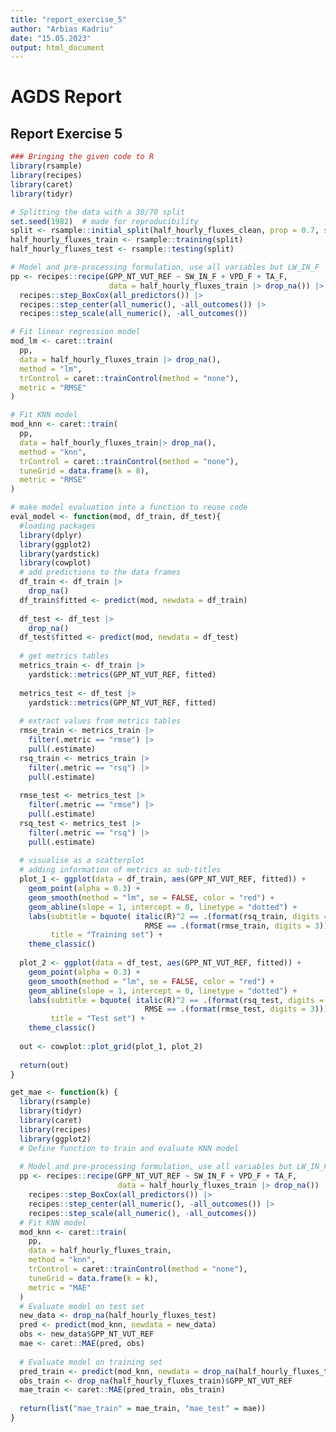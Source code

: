 ```yaml
---
title: "report_exercise_5"
author: "Arbias Kadriu"
date: "15.05.2023"
output: html_document
---
```

# AGDS Report

## Report Exercise 5

```r
### Bringing the given code to R
library(rsample)
library(recipes)
library(caret)
library(tidyr)
```

```r
# Splitting the data with a 30/70 split
set.seed(1982)  # made for reproducibility
split <- rsample::initial_split(half_hourly_fluxes_clean, prop = 0.7, strata = "VPD_F")
half_hourly_fluxes_train <- rsample::training(split)
half_hourly_fluxes_test <- rsample::testing(split)
```

```r
# Model and pre-processing formulation, use all variables but LW_IN_F
pp <- recipes::recipe(GPP_NT_VUT_REF ~ SW_IN_F + VPD_F + TA_F, 
                      data = half_hourly_fluxes_train |> drop_na()) |> 
  recipes::step_BoxCox(all_predictors()) |> 
  recipes::step_center(all_numeric(), -all_outcomes()) |>
  recipes::step_scale(all_numeric(), -all_outcomes())
```

```r
# Fit linear regression model
mod_lm <- caret::train(
  pp, 
  data = half_hourly_fluxes_train |> drop_na(),
  method = "lm",
  trControl = caret::trainControl(method = "none"),
  metric = "RMSE"
)
```

```r
# Fit KNN model
mod_knn <- caret::train(
  pp, 
  data = half_hourly_fluxes_train|> drop_na(), 
  method = "knn",
  trControl = caret::trainControl(method = "none"),
  tuneGrid = data.frame(k = 8),
  metric = "RMSE"
)
```


```r
# make model evaluation into a function to reuse code
eval_model <- function(mod, df_train, df_test){
  #loading packages
  library(dplyr)
  library(ggplot2)
  library(yardstick)
  library(cowplot)
  # add predictions to the data frames
  df_train <- df_train |> 
    drop_na()
  df_train$fitted <- predict(mod, newdata = df_train)
  
  df_test <- df_test |> 
    drop_na()
  df_test$fitted <- predict(mod, newdata = df_test)
  
  # get metrics tables
  metrics_train <- df_train |> 
    yardstick::metrics(GPP_NT_VUT_REF, fitted)
  
  metrics_test <- df_test |> 
    yardstick::metrics(GPP_NT_VUT_REF, fitted)
  
  # extract values from metrics tables
  rmse_train <- metrics_train |> 
    filter(.metric == "rmse") |> 
    pull(.estimate)
  rsq_train <- metrics_train |> 
    filter(.metric == "rsq") |> 
    pull(.estimate)
  
  rmse_test <- metrics_test |> 
    filter(.metric == "rmse") |> 
    pull(.estimate)
  rsq_test <- metrics_test |> 
    filter(.metric == "rsq") |> 
    pull(.estimate)
  
  # visualise as a scatterplot
  # adding information of metrics as sub-titles
  plot_1 <- ggplot(data = df_train, aes(GPP_NT_VUT_REF, fitted)) +
    geom_point(alpha = 0.3) +
    geom_smooth(method = "lm", se = FALSE, color = "red") +
    geom_abline(slope = 1, intercept = 0, linetype = "dotted") +
    labs(subtitle = bquote( italic(R)^2 == .(format(rsq_train, digits = 2)) ~~
                              RMSE == .(format(rmse_train, digits = 3))),
         title = "Training set") +
    theme_classic()
  
  plot_2 <- ggplot(data = df_test, aes(GPP_NT_VUT_REF, fitted)) +
    geom_point(alpha = 0.3) +
    geom_smooth(method = "lm", se = FALSE, color = "red") +
    geom_abline(slope = 1, intercept = 0, linetype = "dotted") +
    labs(subtitle = bquote( italic(R)^2 == .(format(rsq_test, digits = 2)) ~~
                              RMSE == .(format(rmse_test, digits = 3))),
         title = "Test set") +
    theme_classic()
  
  out <- cowplot::plot_grid(plot_1, plot_2)
  
  return(out)
}
```


```r
get_mae <- function(k) {
  library(rsample)
  library(tidyr)
  library(caret)
  library(recipes)
  library(ggplot2)
  # Define function to train and evaluate KNN model
  
  # Model and pre-processing formulation, use all variables but LW_IN_F
  pp <- recipes::recipe(GPP_NT_VUT_REF ~ SW_IN_F + VPD_F + TA_F, 
                        data = half_hourly_fluxes_train |> drop_na()) |> 
    recipes::step_BoxCox(all_predictors()) |> 
    recipes::step_center(all_numeric(), -all_outcomes()) |>
    recipes::step_scale(all_numeric(), -all_outcomes())
  # Fit KNN model
  mod_knn <- caret::train(
    pp, 
    data = half_hourly_fluxes_train, 
    method = "knn",
    trControl = caret::trainControl(method = "none"),
    tuneGrid = data.frame(k = k),
    metric = "MAE"
  )
  # Evaluate model on test set
  new_data <- drop_na(half_hourly_fluxes_test)
  pred <- predict(mod_knn, newdata = new_data)
  obs <- new_data$GPP_NT_VUT_REF
  mae <- caret::MAE(pred, obs)
  
  # Evaluate model on training set
  pred_train <- predict(mod_knn, newdata = drop_na(half_hourly_fluxes_train))
  obs_train <- drop_na(half_hourly_fluxes_train)$GPP_NT_VUT_REF
  mae_train <- caret::MAE(pred_train, obs_train)
  
  return(list("mae_train" = mae_train, "mae_test" = mae))
}

```

